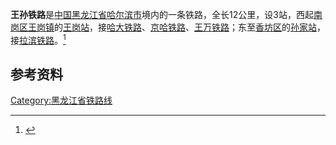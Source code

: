 {{Infobox rail system-route
|box_width=
|rail_name=王孙铁路
|imagesize=
|caption=
|system_map=
|mapimage_width=
|map_bgcolor=
|code_name=
|network=
|begin_operation=
|end_operation=
|operation_note=
|system_length=
|length_in_operation=12 km
|total_length=
|line_title=
|lines=
|stations=3
|route_title=
|main_route=
|secondary_route=
|branch_route=
|standard=
|main_stations=[[王岗站|王岗站]]、[[孙家站|孙家站]]
|ridership=
|fleet_size=
|max_speed=
|track_gauge=1435毫米（[[标准轨|标准轨]]）
|min_radius=
|max_grade=
|block_signal=
|electrified=
|engine=
|depot=
|operator=
|route_map=
}}

'''王孙铁路'''是[[中国|中国]][[黑龙江省|黑龙江省]][[哈尔滨市|哈尔滨市]]境内的一条铁路，全长12公里，设3站，西起[[南岗区|南岗区]][[王岗镇|王岗镇]]的[[王岗站|王岗站]]，接[[哈大铁路|哈大铁路]]、[[京哈铁路|京哈铁路]]、[[王万铁路|王万铁路]]；东至[[香坊区|香坊区]]的[[孙家站|孙家站]]，接[[拉滨铁路|拉滨铁路]]。<ref>{{cite book|title=中华人民共和国铁道部铁路货物运价规则，附件四：货物运价里程表|year=2010}}</ref>

== 参考资料 ==
{{reflist}}

{{王孙铁路|nocat}}
{{中国铁路}}

{{中国铁路小作品}}

[[Category:黑龙江省铁路线|Category:黑龙江省铁路线]]